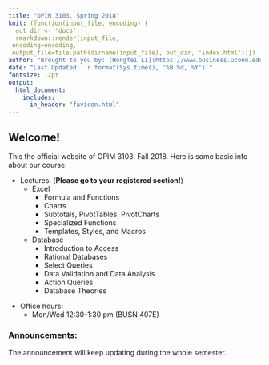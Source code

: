 ```yaml
---
title: "OPIM 3103, Spring 2018"
knit: (function(input_file, encoding) {
  out_dir <- 'docs';
  rmarkdown::render(input_file,
 encoding=encoding,
 output_file=file.path(dirname(input_file), out_dir, 'index.html'))})
author: "Brought to you by: [Hongfei Li](https://www.business.uconn.edu/person/hongfei-li/){target='_blank'}"
date: "Last Updated: `r format(Sys.time(), '%B %d, %Y')`"
fontsize: 12pt
output: 
  html_document:
    includes:
      in_header: "favicon.html"
---
```



## Welcome!

This the official website of OPIM 3103, Fall 2018. Here is some basic info about our course:

\vspace{1cm}

* Lectures: (__Please go to your registered section!__)
    * Excel
        * Formula and Functions
        * Charts
        * Subtotals, PivotTables, PivotCharts
        * Specialized Functions
        * Templates, Styles, and Macros
    * Database
        * Introduction to Access
        * Rational Databases
        * Select Queries
        * Data Validation and Data Analysis
        * Action Queries
        * Database Theories



\vspace{1cm}

* Office hours:
    * Mon/Wed 12:30-1:30 pm (BUSN 407E)

\vspace{1cm}

### Announcements:

The announcement will keep updating during the whole semester.

\vspace{1cm}